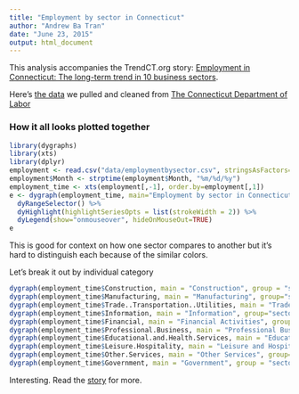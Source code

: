 ```yaml
---
title: "Employment by sector in Connecticut"
author: "Andrew Ba Tran"
date: "June 23, 2015"
output: html_document
---
```


This analysis accompanies the TrendCT.org story: [Employment in Connecticut: The long-term trend in 10 business sectors](http://trendct.org/2015/06/23/employment-in-connecticut-11-business-sector-trend-charts/).

Here's [the data](https://github.com/trendct/employment-by-sector/blob/master/data/employmentbysector.csv) we pulled and cleaned from [The Connecticut Department of Labor](http://www1.ctdol.state.ct.us/lmi/SecEmp.asp)

### How it all looks plotted together
```r
library(dygraphs)
library(xts)
library(dplyr)
employment <- read.csv("data/employmentbysector.csv", stringsAsFactors=FALSE)
employment$Month <- strptime(employment$Month, "%m/%d/%y")
employment_time <- xts(employment[,-1], order.by=employment[,1]) 
e <- dygraph(employment_time, main="Employment by sector in Connecticut", ylab = "Employees") %>% 
  dyRangeSelector() %>%
  dyHighlight(highlightSeriesOpts = list(strokeWidth = 2)) %>%
  dyLegend(show="onmouseover", hideOnMouseOut=TRUE)
e
```

This is good for context on how one sector compares to another but it's hard to distinguish each because of the similar colors.

Let's break it out by individual category


```r
dygraph(employment_time$Construction, main = "Construction", group = "sectors") %>% dyOptions(includeZero = TRUE)
dygraph(employment_time$Manufacturing, main = "Manufacturing", group="sectors")  %>% dyOptions(includeZero = TRUE)
dygraph(employment_time$Trade..Transportation..Utilities, main = "Trade, Transportation, Utilities", group="sectors") %>%  dyOptions(includeZero = TRUE)
dygraph(employment_time$Information, main = "Information", group="sectors") %>%  dyOptions(includeZero = TRUE)
dygraph(employment_time$Financial, main = "Financial Activities", group="sectors") %>%  dyOptions(includeZero = TRUE)
dygraph(employment_time$Professional.Business, main = "Professional Business", group="sectors") %>%  dyOptions(includeZero = TRUE)
dygraph(employment_time$Educational.and.Health.Services, main = "Educational and Health Services", group="sectors") %>%  dyOptions(includeZero = TRUE)
dygraph(employment_time$Leisure.Hospitality, main = "Leisure and Hospitality", group="sectors") %>%  dyOptions(includeZero = TRUE)
dygraph(employment_time$Other.Services, main = "Other Services", group="sectors") %>%  dyOptions(includeZero = TRUE)
dygraph(employment_time$Government, main = "Government", group = "sectors") %>%  dyOptions(includeZero = TRUE)

```

Interesting. Read the [story](http://trendct.org/2015/06/23/employment-in-connecticut-11-business-sector-trend-charts/) for more.
